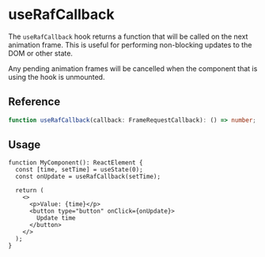
<Meta title="Hooks / useRafCallback" />

# useRafCallback

The `useRafCallback` hook returns a function that will be called on the next animation frame. This
is useful for performing non-blocking updates to the DOM or other state.

Any pending animation frames will be cancelled when the component that is using the hook is
unmounted.

## Reference

```ts
function useRafCallback(callback: FrameRequestCallback): () => number;
```

## Usage

```tsx
function MyComponent(): ReactElement {
  const [time, setTime] = useState(0);
  const onUpdate = useRafCallback(setTime);

  return (
    <>
      <p>Value: {time}</p>
      <button type="button" onClick={onUpdate}>
        Update time
      </button>
    </>
  );
}
```
